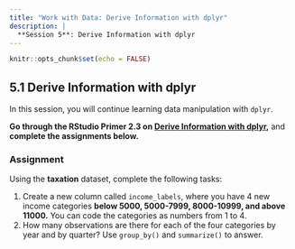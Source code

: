 ```yaml
---
title: "Work with Data: Derive Information with dplyr"
description: |
  **Session 5**: Derive Information with dplyr
---
```


```r
knitr::opts_chunk$set(echo = FALSE)
```

## 5.1 Derive Information with dplyr

In this session, you will continue learning data manipulation with `dplyr`.

**Go through the RStudio Primer 2.3 on [Derive Information with dplyr](https://rstudio.cloud/learn/primers/2.3),** and **complete the assignments below.**

### Assignment
 
Using the **taxation** dataset, complete the following tasks:

  1. Create a new column called `income_labels`, where you have 4 new income categories **below 5000, 5000-7999, 8000-10999, and above 11000.** You can code the categories as numbers from 1 to 4. 
  2. How many observations are there for each of the four categories by year and by quarter? Use `group_by()` and `summarize()` to answer.